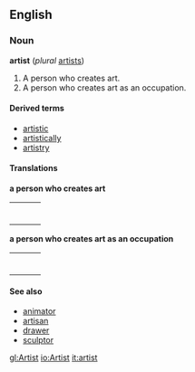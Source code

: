 ==English==

===Noun===

'''artist''' (''plural'' [[artists]])

# A person who creates art.
# A person who creates art as an occupation.

====Derived terms====
*[[artistic]]
*[[artistically]]
*[[artistry]]

====Translations====

'''a person who creates art'''
{| border=0  width=100%
|-
|bgcolor="#FFFFE0" valign=top width=48%|
{|

|}
| width=1% |
|bgcolor="#FFFFE0" valign=top width=48%|
{|

|}
|}

'''a person who creates art as an occupation'''
{| border=0  width=100%
|-
|bgcolor="#FFFFE0" valign=top width=48%|
{|

|}
| width=1% |
|bgcolor="#FFFFE0" valign=top width=48%|
{|

|}
|}

====See also====
*[[animator]]
*[[artisan]]
*[[drawer]]
*[[sculptor]]

[[gl:Artist]]
[[io:Artist]]
[[it:artist]]